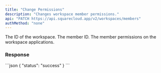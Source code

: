 ```yaml
---
title: "Change Permissions"
description: "Changes workspace member permissions."
api: "PATCH https://api.squarecloud.app/v2/workspaces/members"
authMethod: "none"
---
```



<Authorization />

<ParamField body="workspaceId" type="string" placeholder="Workspace Id">
  The ID of the workspace.
</ParamField>

<ParamField body="memberId" type="string" placeholder="Member ID">
  The member ID.
</ParamField>

<ParamField body="group" type="string" placeholder="Permission name">
  The member permissions on the workspace applications.
</ParamField>

### Response

<Status />

<ResponseExample>
```json
{
  "status": "success"
}
```
</ResponseExample>